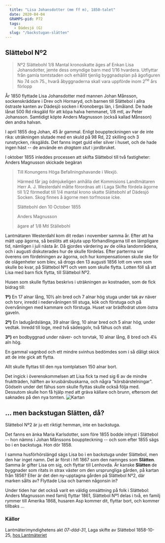 ```yaml
---
  title: "Lisa Johansdotter (mm ff m), 1850-talet"
  date: 2020-04-04
  GRAMPS-pid: P72
  tags:
    - Dädesjö (G)
  slug: "/backstugan-slätten"
---
```

## Slättebol Nº2

> Nº2 Slättebohl 1/8 Mantal kronoskatte äges af Enkan Lisa Johansdotter, jemte dess omyndige barn med 1/16 hvardera. Utflyttar från gamla tomtstaden och erhållit tjenlig byggnadsplan på ägofiguren No 74 och 75., hvarå åbyggnaderna skall vara uppförde inom 2<sup>ne</sup> års förlopp

År 1850 flyttade Lisa Johansdotter med mannen Johan Månsson, sockenskräddare i Drev och Hornaryd, och barnen till Slättebol i allra östraste kanten av Dädesjö socken i Kronobergs län, i Småland. De hade lånat 500 Rd riksgäld för att köpa halva hemmanet, 1/8 mtl, av Peter Johansson. Samtidigt köpte Anders Magnusson (också kallad Månsson) den andra halvan.

I april 1855 dog Johan, 45 år gammal. Enligt bouppteckningen var de inte rika: uträkningen slutade med en skuld på 98 Rd, 22 skilling och 3 runstycken, riksgälds. Det fanns inget guld eller silver i huset, och de hade ingen häst -- de använde en *dragtam stut* i jordbruket.

I oktober 1855 inleddes processen att skifta Slättebol till två fastigheter: Anders Magnusson skickade begäran

> Till Konungens Höga Befallningshavande i Wexjö.
>
> Härmed får jag ödmjukeligen anhålla det Kommisions Landtmätaren Herr A. J. Westerdahl måtte förordnas att i Laga Skifte fördela ägorne till 1/2 förmedlat till 1/4 mantal krono skatte Slättebohl af Dädesjö Socken. Skog finnes å ägorne men torfmosse icke.
>
> Slättebohl den 10 October 1855 
>
> Anders Magnusson 
>
> ägare af 1/8 Mtl Ställebohl

Lantmätaren Westerdahl kom dit redan i november samma år. Efter att ha mätt upp ägorna, så beslöts att skjuta upp förhandlingarna till en lämpligare tid, nämligen i juli nästa år. Då gjordes värdering av de olika landområdena, och i augusti diskuterades hur de skulle fördelas. Efter parterrna var överens om fördelningen av ägorna, och hur kompensationen skulle ske för de olägenheter som blev, så drogs den 13 augusti 1856 lott om vem som skulle bo kvar, på Slättebol Nº1 och vem som skulle flytta. Lotten föll så att Lisa med barn fick flytta, till Slättebol Nº2.

Husen som skulle flyttas beskrivs i uträkningen av kostnaden, som de fick bidrag till:

**1º)** En 17 alnar lång, 10½ aln bred och 7 alnar hög stuga under tak av näver och torv, inredd i nedervåningen till stuga, kök och förstuga och på övervåningen med kammare och förstuga. Huset var brädfodrat utom östra gaveln.

**2º)** En ladugårdslänga, 39 alnar lång, 10 alnar bred och 5 alnar hög, under vedtak. Inredd till loge, med två sädesgolv, två fähus och stall.

**3º)** en bodbyggnad under näver- och torvtak, 10 alnar lång, 8 bred och 4¼ aln hög.

En gammal vagnbod och ett mindre svinhus bedömdes som i så dåligt skick att de inte gick att flytta.

Allt skulle flyttas till den nya tomtplatsen 150 alnar bort.

Det ingick i överenskommelsen att Lisa fick ta med sig 6 av de mindre fruktträden, hälften av krusbärsbuskarna, och några "körsbärstelningar". Gödseln under det fähus som skulle flyttas skulle också följa med. Dessutom skulle hon få hjälp med att gräva källare och brunn, eftersom det saknades på den nya tomten.
![Kartan](./slattebol.png)

## ... men backstugan Slätten, då?

Slättebol Nº2 är ju ett riktigt hemman, inte en backstuga. 

Det fanns en änka Maria Karlsdotter, som före 1855 bodde inhyst i Slättebol -- hon nämns i Johan Månssons bouppteckning -- och som efter 1855 sägs bo i en backstuga. Hon dör 1858.

I samma husförhörslängd sägs Lisa bo i en backstuga under Slättebol, men den har inget namn. Det är först i hfl 1867 som den namnges som **Slätten**. Samma år gifter Lisa om sig, och flyttar till Lenhovda. Är kanske **Slätten** de byggnader som ritats in strax väster om den ursprungliga gården, på kartan från 1856? Eller är det den ny-upptagna gården på Slättebol Nº2, där marken sålts av? Flyttade Lisa och barnen någonsin in?

Under tiden har det också varit en väldig omsättning på folk i Slättebol: Anders Magnusson med familj flyttar 1861, Slättebol Nº1 delas i två, en familj rymmer till Amerika 1868, husaren Asp kommer dit, flyttar bort, och kommer tillbaks ...

### Källor

Lantmäterimyndighetens akt *07-däd-31*, Laga skifte av Slättebol 1858-10-25, [hos Lantmäteriet](https://historiskakartor.lantmateriet.se/historiskakartor/s/document/lm07_07-D%C3%84D-31_0001wsgc.bundle.djvu)
